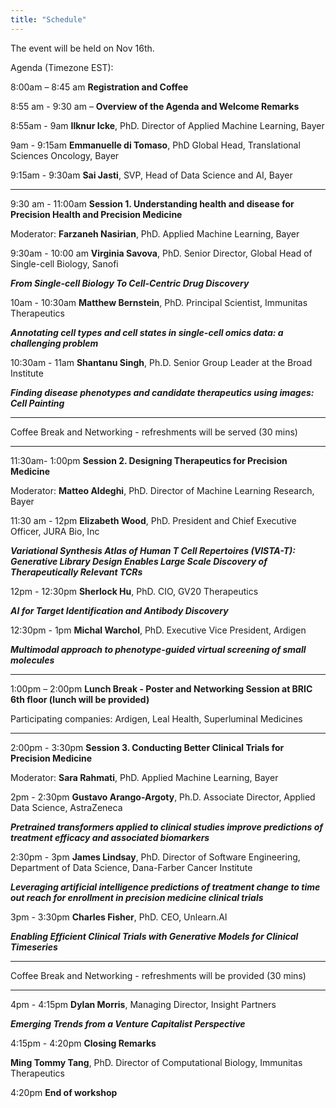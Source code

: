 ```yaml
---
title: "Schedule"
---
```


The event will be held on Nov 16th.

Agenda (Timezone EST):

8:00am – 8:45 am **Registration and Coffee**
 
8:55 am - 9:30 am – **Overview of the Agenda and Welcome Remarks**

8:55am - 9am **Ilknur Icke**, PhD. Director of Applied Machine Learning, Bayer

9am - 9:15am **Emmanuelle di Tomaso**, PhD  Global Head, Translational Sciences Oncology, Bayer

9:15am - 9:30am **Sai Jasti**, SVP, Head of Data Science and AI, Bayer

---

9:30 am - 11:00am **Session 1. Understanding health and disease for Precision Health and Precision Medicine**

Moderator: **Farzaneh Nasirian**, PhD. Applied Machine Learning, Bayer

9:30am - 10:00 am **Virginia Savova**, PhD. Senior Director, Global Head of Single-cell Biology, Sanofi

***From Single-cell Biology To Cell-Centric Drug Discovery***

10am - 10:30am **Matthew Bernstein**, PhD.  Principal Scientist, Immunitas Therapeutics

***Annotating cell types and cell states in single-cell omics data: a challenging problem***

10:30am - 11am **Shantanu Singh**, Ph.D.  Senior Group Leader at the Broad Institute

***Finding disease phenotypes and candidate therapeutics using images: Cell Painting***

---
 
Coffee Break and Networking - refreshments will be served (30 mins)

---
 
11:30am- 1:00pm **Session 2. Designing Therapeutics for Precision Medicine**

Moderator: **Matteo Aldeghi**, PhD. Director of Machine Learning Research, Bayer

11:30 am - 12pm **Elizabeth Wood**, PhD.  President and Chief Executive Officer, JURA Bio, Inc

***Variational Synthesis Atlas of Human T Cell Repertoires (VISTA-T): Generative Library Design Enables Large Scale Discovery of Therapeutically Relevant TCRs***

12pm - 12:30pm **Sherlock Hu**, PhD.  CIO, GV20 Therapeutics

***AI for Target Identification and Antibody Discovery***

12:30pm - 1pm **Michal Warchol**, PhD. Executive Vice President, Ardigen

***Multimodal approach to phenotype-guided virtual screening of small molecules***

---

1:00pm – 2:00pm **Lunch Break - Poster and Networking Session at BRIC 6th floor (lunch will be provided)**

Participating companies: Ardigen, Leal Health, Superluminal Medicines

---
 
2:00pm - 3:30pm **Session 3. Conducting Better Clinical Trials for Precision Medicine**

Moderator: **Sara Rahmati**, PhD. Applied Machine Learning, Bayer

2pm - 2:30pm **Gustavo Arango-Argoty**, Ph.D.  Associate Director, Applied Data Science, AstraZeneca

***Pretrained transformers applied to clinical studies improve predictions of treatment efficacy and associated biomarkers***

2:30pm - 3pm **James Lindsay**, PhD. Director of Software Engineering, Department of Data Science, Dana-Farber Cancer Institute

***Leveraging artificial intelligence predictions of treatment change to time out reach for enrollment in precision medicine clinical trials***

3pm - 3:30pm **Charles Fisher**, PhD. CEO, Unlearn.AI

***Enabling Efficient Clinical Trials with Generative Models for Clinical Timeseries***

---

Coffee Break and Networking - refreshments will be provided (30 mins)

---
 
4pm - 4:15pm **Dylan Morris**, Managing Director, Insight Partners

***Emerging Trends from a Venture Capitalist Perspective***

4:15pm - 4:20pm **Closing Remarks**

**Ming Tommy Tang**, PhD. Director of Computational Biology, Immunitas Therapeutics

4:20pm **End of workshop**
